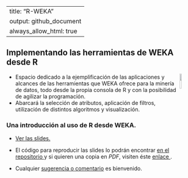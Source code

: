 
---
title: "R-WEKA"
output: github_document
always_allow_html: true
---

## Implementando las herramientas de WEKA desde R

<img align="right" width= "10%" src="archivos/wekasandwich.jpg">

- Espacio dedicado a la ejemplificación de las aplicaciones y alcances de las herramientas que WEKA ofrece para la minería de datos, todo  desde la  propia consola de R y con la posibilidad de agilizar la programación. 
- Abarcará la selección de atributos, aplicación de filtros, utilización de  distintos algoritmos y visualización.

### Una introducción al uso de R desde WEKA.

- <a href="https://nahuelbargas.github.io/R-WEKA/inicio.html">Ver las slides. </a>

- El código para reproducir las slides lo podrán encontrar <a href="https://nahuelbargas.github.io/R-WEKA/inicio.Rmd"> en el repositorio </a> y si quieren una copia en *PDF*, visiten éste <a href="https://nahuelbargas.github.io/R-WEKA/RyWeka-Slides.pdf"> enlace </a> .
 
- Cualquier <a href="mailto:nahuelbargas@hotmail.com">sugerencia o comentario</a>  es bienvenido.
 